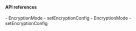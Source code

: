 <PlatformWrapper platform="web">
        
#### API references

<ProductWrapper notAllowed = "voice-calling">
-    <Link target="_blank" to="{{global.API_REF_WEB_ROOT}}/globals.html#encryptionmode">EncryptionMode</Link>
-    <Link target="_blank" to="{{global.API_REF_WEB_ROOT}}/interfaces/iagorartcclient.html#setencryptionconfig">setEncryptionConfig</Link>
</ProductWrapper>

<ProductWrapper product = "voice-calling">
-    <Link target="_blank" to="{{global.API_REF_WEB_ROOT_VOICE_SDK}}/globals.html#encryptionmode">EncryptionMode</Link>
-    <Link target="_blank" to="{{global.API_REF_WEB_ROOT_VOICE_SDK}}/interfaces/iagorartcclient.html#setencryptionconfig">setEncryptionConfig</Link>
</ProductWrapper>

</PlatformWrapper>
